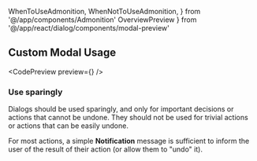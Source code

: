 ---
---

  WhenToUseAdmonition,
  WhenNotToUseAdmonition,
} from '@/app/components/Admonition'
  OverviewPreview
} from '@/app/react/dialog/components/modal-preview'

## Custom Modal Usage

<WhenToUseAdmonition description="When you need to disrupt the flow of the user experience with content." />

<CodePreview preview={<OverviewPreview id="guidelines-dialog" />} />

### Use sparingly

Dialogs should be used sparingly, and only for important decisions or actions that cannot be undone. They should not be used for trivial actions or actions that can be easily undone.

For most actions, a simple **Notification** message is sufficient to inform the user of the result of their action (or allow them to "undo" it).